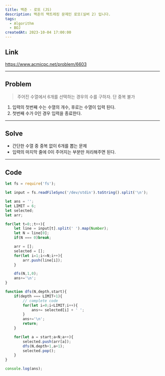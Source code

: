 ```yaml
---
title: 백준 - 로또 (JS)
description: 백준의 백트레킹 문제인 로또(실버 2) 입니다.
tags:
  - Algorithm
  - BOJ
createdAt: 2023-10-04 17:00:00
---
```


## Link
https://www.acmicpc.net/problem/6603

<hr/>

## Problem

> 주어진 수열에서 6개를 선택하는 경우의 수를 구하자. 단 중복 불가

1. 입력의 첫번째 수는 수열의 개수, 후로는 수열이 입력 된다.
2. 첫번째 수가 0인 경우 입력을 종료한다.

<hr/>

## Solve

- 간단한 수열 중 중복 없이 6개를 뽑는 문제
- 입력의 마지막 줄에 0이 주어지는 부분만 처리해주면 된다.

<hr/>

## Code

```javascript
let fs = require('fs');

let input = fs.readFileSync('/dev/stdin').toString().split('\n');

let ans = '';
let LIMIT = 6;
let selected;
let arr;

for(let t=0;;t++){
    let line = input[t].split(' ').map(Number);
    let N = line[0];
    if(N === 0)break;

    arr = [];
    selected = [];
    for(let i=1;i<=N;i++){
        arr.push(line[i]);
    }

    dfs(N,1,0);
    ans+='\n';
}

function dfs(N,depth,start){
    if(depth === LIMIT+1){
        // complete code
        for(let i=0;i<LIMIT;i++){
            ans+= selected[i] + ' ';
        }
        ans+='\n';
        return;
    }

    for(let a = start;a<N;a++){
        selected.push(arr[a]);
        dfs(N,depth+1,a+1);
        selected.pop();
    }
}

console.log(ans);
```

